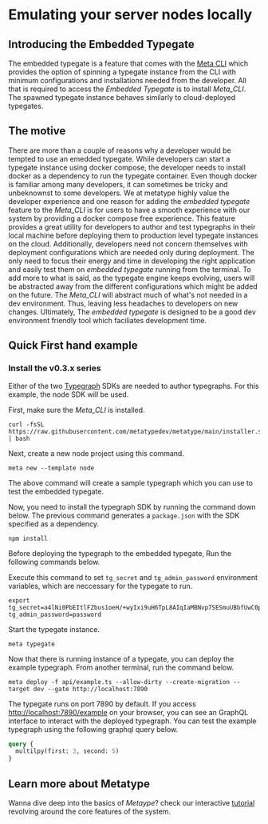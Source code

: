 
# Emulating your server nodes locally

<BlogIntro text="Metatype is a platform which allows developers to solely focus on functional aspect of their applications by powering them with rich declarative API development tools to program and deploy in a cloud first environment. One component of Metatype is the Typegate, a serverless GraphQL/REST gateway for processing queries. This post is about how we in metatype made a dev friendly access to a typegate instance namely Embedded Typegate." />

## Introducing the Embedded Typegate

The embedded typegate is a feature that comes with the [Meta CLI](/docs/reference/meta-cli) which provides the option of spinning a typegate instance from the CLI with minimum configurations and installations needed from the developer. All that is required to access the _Embedded Typegate_ is to install _Meta_CLI_. The spawned typegate instance behaves similarly to cloud-deployed typegates.

## The motive

There are more than a couple of reasons why a developer would be tempted to use an emedded typegate. While developers can start a typegate instance using docker compose, the developer needs to install docker as a dependency to run the typegate container. Even though docker is familiar among many developers, it can sometimes be tricky and unbeknownst to some developers. We at metatype highly value the developer experience and one reason for adding the _embedded typegate_ feature to the _Meta_CLI_ is for users to have a smooth experience with our system by providing a docker compose free experience.
This feature provides a great utility for developers to author and test typegraphs in their local machine before deploying them to production level typegate instances on the cloud.
Additionally, developers need not concern themselves with deployment configurations which are needed only during deployment. The only need to focus their energy and time in developing the right application and easily test them on _embedded typegate_ running from the terminal. To add more to what is said, as the typegate engine keeps evolving, users will be abstracted away from the different configurations which might be added on the future. The _Meta_CLI_ will abstract much of what's not needed in a dev environment. Thus, leaving less headaches to developers on new changes.
Ultimately, The _embedded typegate_ is designed to be a good dev environment friendly tool which faciliates development time.

## Quick First hand example

### Install the v0.3.x series

Either of the two [Typegraph](/docs/reference/typegraph) SDKs are needed to author typegraphs. For this example, the node SDK will be used.

First, make sure the _Meta_CLI_ is installed.

```shell
curl -fsSL https://raw.githubusercontent.com/metatypedev/metatype/main/installer.sh | bash
```

Next, create a new node project using this command.

```shell
meta new --template node
```

The above command will create a sample typegraph which you can use to test the embedded typegate.

Now, you need to install the typegraph SDK by running the command down below. The previous command generates a `package.json` with the SDK specified as a dependency.

```shell
npm install
```

Before deploying the typegraph to the embedded typegate, Run the following commands below.

Execute this command to set `tg_secret` and `tg_admin_password` environment variables, which are neccessary for the typegate to run.

```shell
export tg_secret=a4lNi0PbEItlFZbus1oeH/+wyIxi9uH6TpL8AIqIaMBNvp7SESmuUBbfUwC0prxhGhZqHw8vMDYZAGMhSZ4fLw== tg_admin_password=password
```

Start the typegate instance.

```shell
meta typegate
```

Now that there is running instance of a typegate, you can deploy the example typegraph. From another terminal, run the command below.

```shell
meta deploy -f api/example.ts --allow-dirty --create-migration --target dev --gate http://localhost:7890
```

The typegate runs on port 7890 by default. If you access [http://localhost:7890/example](http://localhost:7890/example) on your browser, you can see an GraphQL interface to interact with the deployed typegraph. You can test the example typegraph using the following graphql query below.

```graphql
query {
  multilpy(first: 3, second: 5)
}
```

<UpgradeMetatype />

## Learn more about Metatype

Wanna dive deep into the basics of _Metaype_? check our interactive [tutorial](/docs/tutorials/metatype-basics) revolving around the core features of the system.
